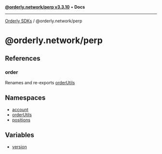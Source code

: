 [**@orderly.network/perp v3.3.10**](/sdks/tech-doc/@orderly.network/perp/README) • **Docs**

***

[Orderly SDKs](/sdks/tech-doc/packages) / @orderly.network/perp

# @orderly.network/perp

## References

### order

Renames and re-exports [orderUtils](/sdks/tech-doc/@orderly.network/perp/namespaces/orderUtils/README)

## Namespaces

- [account](/sdks/tech-doc/@orderly.network/perp/namespaces/account/README)
- [orderUtils](/sdks/tech-doc/@orderly.network/perp/namespaces/orderUtils/README)
- [positions](/sdks/tech-doc/@orderly.network/perp/namespaces/positions/README)

## Variables

- [version](/sdks/tech-doc/@orderly.network/perp/variables/version)

